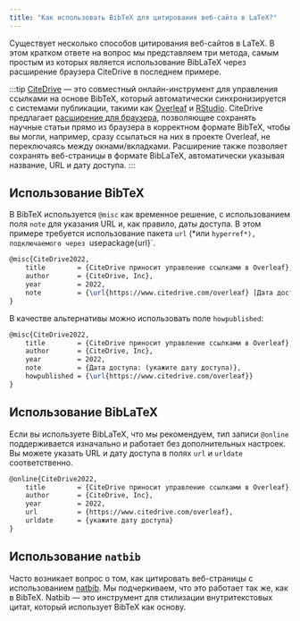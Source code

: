 ```yaml
---
title: "Как использовать BibTeX для цитирования веб-сайта в LaTeX?"
---
```


Существует несколько способов цитирования веб-сайтов в LaTeX. В этом кратком ответе на вопрос мы представляем три метода, самым простым из которых является использование BibLaTeX через расширение браузера CiteDrive в последнем примере.

<CiteDrive />

:::tip
[CiteDrive](https://www.citedrive.com/) — это совместный онлайн-инструмент для управления ссылками на основе BibTeX, который автоматически синхронизируется с системами публикации, такими как [Overleaf](https://www.overleaf.com/blog/citedrive-easy-reference-management-for-overleaf) и [RStudio](https://citedrive.medium.com/bibliography-management-in-r-markdown-with-citedrive-and-rstudio-2585699dd619). CiteDrive предлагает [расширение для браузера](https://citedrive.medium.com/the-citedrive-companion-for-overleaf-and-rstudio-d8022adb9370), позволяющее сохранять научные статьи прямо из браузера в корректном формате BibTeX, чтобы вы могли, например, сразу ссылаться на них в проекте Overleaf, не переключаясь между окнами/вкладками. Расширение также позволяет сохранять веб-страницы в формате BibLaTeX, автоматически указывая название, URL и дату доступа.
:::

## Использование BibTeX

В BibTeX используется `@misc` как временное решение, с использованием поля `note` для указания URL и, как правило, даты доступа. В этом примере требуется использование пакета `url` (*или `hyperref*), подключаемого через `usepackage{url}`.

```latex
@misc{CiteDrive2022,
	title        = {CiteDrive приносит управление ссылками в Overleaf},
	author       = {CiteDrive, Inc},
	year         = 2022,
	note         = {\url{https://www.citedrive.com/overleaf} [Дата доступа: (укажите дату доступа)]}
}
```

В качестве альтернативы можно использовать поле `howpublished`:

```latex
@misc{CiteDrive2022,
	title        = {CiteDrive приносит управление ссылками в Overleaf},
	author       = {CiteDrive, Inc},
	year         = 2022,
	note         = {Дата доступа: (укажите дату доступа)},
	howpublished = {\url{https://www.citedrive.com/overleaf}}
}
```

## Использование BibLaTeX

Если вы используете BibLaTeX, что мы рекомендуем, тип записи `@online` поддерживается изначально и работает без дополнительных настроек. Вы можете указать URL и дату доступа в полях `url` и `urldate` соответственно.

```latex
@online{CiteDrive2022,
	title        = {CiteDrive приносит управление ссылками в Overleaf},
	author       = {CiteDrive, Inc},
	year         = 2022,
	url          = {https://www.citedrive.com/overleaf},
	urldate      = {укажите дату доступа}
}
```

## Использование `natbib`

Часто возникает вопрос о том, как цитировать веб-страницы с использованием [natbib](/natbib). Мы подчеркиваем, что это работает так же, как в BibTeX. Natbib — это инструмент для стилизации внутритекстовых цитат, который использует BibTeX как основу.
